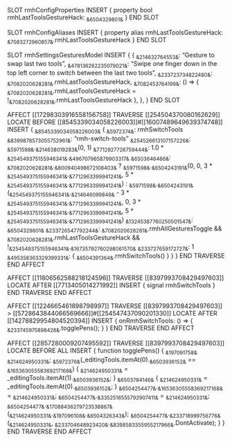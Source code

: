 SLOT rmhConfigProperties
    INSERT {
        property bool rmhLastToolsGestureHack: ~&6504329801&~
    }
END SLOT

SLOT rmhConfigAliases
    INSERT {
        property alias rmhLastToolsGestureHack: ~&7083272960857&~.rmhLastToolsGestureHack
    }
END SLOT

SLOT rmhSettingsGesturesModel
    INSERT {
        {
           ~&214632764553&~: "Gesture to swap last two tools",
           ~&478136262235079021&~: "Swipe one finger down in the top left corner to switch between the last two tools",
           ~&233723734822480&~: ~&7082020628281&~.rmhLastToolsGestureHack,
           ~&7082453764199&~: () => { ~&7082020628281&~.rmhLastToolsGestureHack = !~&7082020628281&~.rmhLastToolsGestureHack },
        },
    }
END SLOT

AFFECT [[17298303916558156758]]
    TRAVERSE [[254504370080162629]]
        LOCATE BEFORE [[8545339034058226003]]#[[16007489649639374748]]
        INSERT {
            ~&8545339034058226003&~ {
                ~&5972374&~: rmhSwitchTools
                ~&8399878573055752961&~: "rmh-switch-tools"
                ~&254526613107157226&~: ~&5971598&~.~&214638019283&~(0, 1)
                ~&7712927726759444&~: 1.0 * ~&254549375155946341&~.~&496707965879903317&~
                ~&6503646466&~: ~&7082020628281&~.~&800940498672108403&~
                    ? ~&5971598&~.~&6504243191&~(0, 0, 3 * ~&254549375155946341&~.~&7712963399941241&~, 5 * ~&254549375155946341&~.~&7712963399941241&~)
                    : ~&5971598&~.~&6504243191&~(~&254549375155946341&~.~&214646099849&~ - 3 * ~&254549375155946341&~.~&7712963399941241&~, 0, 3 * ~&254549375155946341&~.~&7712963399941241&~, 5 * ~&254549375155946341&~.~&7712963399941241&~)
                ~&13245387760250501547&~: ~&6504329801&~
                ~&233726547792244&~: ~&7082020628281&~.rmhAllGesturesToggle && ~&7082020628281&~.rmhLastToolsGestureHack && !~&254549375155946341&~.~&16735792760298061570&~
                ~&233727659172727&~: 1
                ~&495358363329399331&~: {
                    ~&6504391364&~.rmhSwitchTools()
                }
            }
        }
    END TRAVERSE
END AFFECT

AFFECT [[11806562588218124596]]
    TRAVERSE [[8397993708429497603]]
        LOCATE AFTER [[7713405014271992]]
        INSERT { signal rmhSwitchTools }
    END TRAVERSE
END AFFECT

AFFECT [[1224665461898798997]]
    TRAVERSE [[8397993708429497603]] > [[5728643844066569666]]#[[254547437090201330]]
        LOCATE AFTER [[14278829954804520394]]
        INSERT { 
            onRmhSwitchTools: () => {
                ~&233745975898428&~.togglePens();
            }
        }
    END TRAVERSE
END AFFECT

AFFECT [[2857280009207495592]]
    TRAVERSE [[8397993708429497603]]
        LOCATE BEFORE ALL INSERT {
            function togglePens() {
                ~&197091758&~ ~&214624950331&~;
                ~&5972376&~(_editingTools.itemAt(0).~&6503936152&~ == ~&16536305558369217168&~) {
                    ~&214624950331&~ = _editingTools.itemAt(1).~&6503936152&~;
                } ~&6503784146&~ {
                    ~&214624950331&~ = _editingTools.itemAt(0).~&6503936152&~;
                }
                ~&6504254477&~.~&16536305558369217168&~ = ~&214624950331&~;
                ~&6504254477&~.~&3352516555792907411&~ = ~&214624950331&~;
                ~&6504254477&~.~&17088436279723538867&~(~&214624950331&~.~&197096108&~.~&6504326343&~);
                ~&6504254477&~.~&233718999756776&~(~&214624950331&~, ~&233704648923420&~.~&8398583355955217966&~.DontActivate);
            }
        }
    END TRAVERSE
END AFFECT
